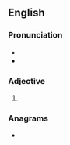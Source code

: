 ==English==

===Pronunciation===
* {{audio|En-uk-us-neater.ogg|Audio (UK and US, respectively)|lang=en}}
* {{audio|En-us-neater.ogg|Audio (US)|lang=en}}

===Adjective===
{{head|en|comparative adjective}}

# {{en-comparative of|neat}}

===Anagrams===
* {{anagrams|en|a=aeenrt|Tareen|entera|renate}}